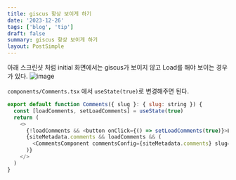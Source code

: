 ```yaml
---
title: giscus 항상 보이게 하기
date: '2023-12-26'
tags: ['blog', 'tip']
draft: false
summary: giscus 항상 보이게 하기
layout: PostSimple
---
```

아래 스크린샷 처럼 initial 화면에서는 giscus가 보이지 않고 Load를 해야 보이는 경우가 있다.
![image](https://github.com/yjystyle/yjystyle.github.io/assets/48542008/59cf7feb-d18f-40f2-9f90-ea3e898da351)


`components/Comments.tsx` 에서 `useState(true)`로 변경해주면 된다.
```javascript
export default function Comments({ slug }: { slug: string }) {
  const [loadComments, setLoadComments] = useState(true)
  return (
    <>
      {!loadComments && <button onClick={() => setLoadComments(true)}>Load Comments</button>}
      {siteMetadata.comments && loadComments && (
        <CommentsComponent commentsConfig={siteMetadata.comments} slug={slug} />
      )}
    </>
  )
}
```